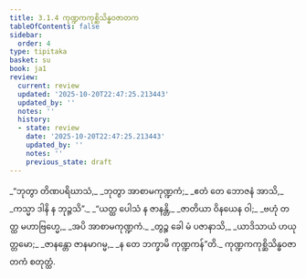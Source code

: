 ```yaml
---
title: 3.1.4 ကုဏ္ဍကကုစ္ဆိသိန္ဓဝဇာတက
tableOfContents: false
sidebar:
  order: 4
type: tipitaka
basket: su
book: ja1
review:
  current: review
  updated: '2025-10-20T22:47:25.213443'
  updated_by: ''
  notes: ''
  history:
  - state: review
    date: '2025-10-20T22:47:25.213443'
    updated_by: ''
    notes: ''
    previous_state: draft
---
```



<DynamicBreadcrumb />


<ReviewStatus review={frontmatter.review} showDetails={true} />

<HypothesisAnnotation frontmatter={frontmatter} />

<Division number="10" book="ja1" e="ch" v="22" p="72">

<Paragraph number="682" type="verses" book="ja1">
_“ဘုတွာ တိဏပရိဃာသံ,_  
_ဘုတွာ အာစာမကုဏ္ဍကံ;_  
_ဧတံ တေ ဘောဇနံ အာသိ,_  
_ကသ္မာ ဒါနိ န ဘုဉ္ဇသိ”._  

</Paragraph>

</Division>
<Division number="11" book="ja1" e="ch" v="22" p="72">

<Paragraph number="683" type="verses" book="ja1">
_“ယတ္ထ ပေါသံ န ဇာနန္တိ,_  
_ဇာတိယာ ဝိနယေန ဝါ;_  
_ဗဟုံ တတ္ထ မဟာဗြဟ္မေ,_  
_အပိ အာစာမကုဏ္ဍကံ._  

</Paragraph>

</Division>
<Division number="12" book="ja1" e="ch" v="22" p="72">

<Paragraph number="684" type="verses" book="ja1">
_တွဉ္စ ခေါ မံ ပဇာနာသိ,_  
_ယာဒိသာယံ ဟယုတ္တမော;_  
_ဇာနန္တော ဇာနမာဂမ္မ,_  
_န တေ ဘက္ခာမိ ကုဏ္ဍကန်”တိ._  


</Paragraph>
</Division>

<Paragraph number="685" type="center" book="ja1">
ကုဏ္ဍကကုစ္ဆိသိန္ဓဝဇာတကံ စတုတ္ထံ.
</Paragraph>